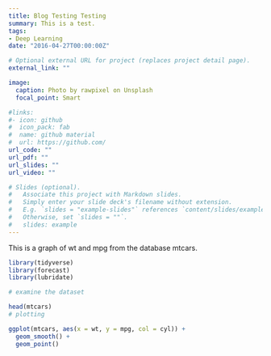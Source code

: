 ```yaml
---
title: Blog Testing Testing
summary: This is a test.
tags:
- Deep Learning
date: "2016-04-27T00:00:00Z"

# Optional external URL for project (replaces project detail page).
external_link: ""

image:
  caption: Photo by rawpixel on Unsplash
  focal_point: Smart

#links:
#- icon: github
#  icon_pack: fab
#  name: github material
#  url: https://github.com/
url_code: ""
url_pdf: ""
url_slides: ""
url_video: ""

# Slides (optional).
#   Associate this project with Markdown slides.
#   Simply enter your slide deck's filename without extension.
#   E.g. `slides = "example-slides"` references `content/slides/example-slides.md`.
#   Otherwise, set `slides = ""`.
#   slides: example
---
```


This is a graph of wt and mpg from the database mtcars.
```r
library(tidyverse)
library(forecast)
library(lubridate)

# examine the dataset

head(mtcars)
# plotting

ggplot(mtcars, aes(x = wt, y = mpg, col = cyl)) + 
  geom_smooth() + 
  geom_point()

```


